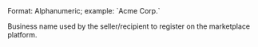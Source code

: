 <ResponseField name="business_name" type="string">
Format: Alphanumeric; example: `Acme Corp.`

Business name used by the seller/recipient to register on the marketplace platform.
</ResponseField>